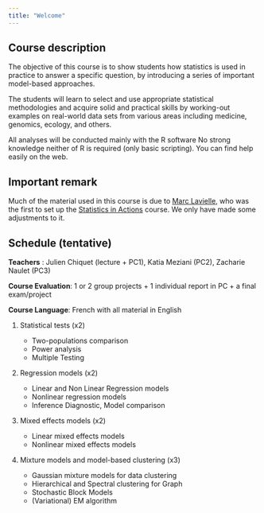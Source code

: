 ```yaml
---
title: "Welcome"
---
```


## Course description {.unnumbered}

The objective of this course is to show students how statistics is used in practice to answer a specific question, by introducing a series of important model-based approaches.

The students will learn to select and use appropriate statistical methodologies and acquire solid and practical skills by working-out examples on real-world data sets from various areas including medicine, genomics, ecology, and others.

All analyses will be conducted mainly with the R software No strong knowledge neither of R is required (only basic scripting). You can find help easily on the web.

::: {.callout-note appearance="simple"}

## Important remark {.unnumbered}

Much of the material used in this course is due to [Marc Lavielle](http://www.cmap.polytechnique.fr/~lavielle/), who was the first to set up the [Statistics in Actions](http://sia.webpopix.org/) course.
We only have made some adjustments to it.

:::

## Schedule (tentative) {.unnumbered}

**Teachers** : Julien Chiquet (lecture + PC1), Katia Meziani (PC2), Zacharie Naulet (PC3)

**Course Evaluation**: 1 or 2 group projects + 1 individual report in PC + a final exam/project 

**Course Language**: French with all material in English

1. Statistical tests (x2)

    - Two-populations comparison
    - Power analysis
    - Multiple Testing

2. Regression models (x2)

    - Linear and Non Linear Regression models
    - Nonlinear regression models
    - Inference Diagnostic, Model comparison

3. Mixed effects models (x2)

    - Linear mixed effects models
    - Nonlinear mixed effects models

4. Mixture models and model-based clustering (x3)

    - Gaussian mixture models for data clustering
    - Hierarchical and Spectral clustering for Graph
    - Stochastic Block Models
    - (Variational) EM algorithm

<!-- 5. Change-point detection (x1) -->

<!--     - Dynamic programming -->
<!--     - 1D signal segmentation -->

